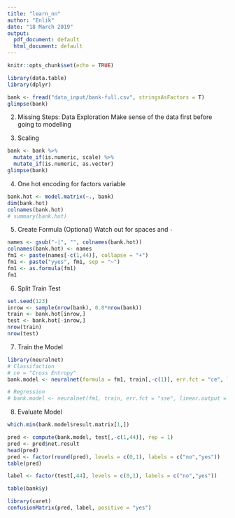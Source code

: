 ```yaml
---
title: "learn_nn"
author: "Enlik"
date: "18 March 2019"
output:
  pdf_document: default
  html_document: default
---
```


```r
knitr::opts_chunk$set(echo = TRUE)
```

```r
library(data.table)
library(dplyr)

bank <- fread("data_input/bank-full.csv", stringsAsFactors = T)
glimpse(bank)
```

2. Missing Steps: Data Exploration
Make sense of the data first before going to modelling

3. Scaling
```r
bank <- bank %>% 
  mutate_if(is.numeric, scale) %>% 
  mutate_if(is.numeric, as.vector)
glimpse(bank)
```

4. One hot encoding for factors variable
```r
bank.hot <- model.matrix(~., bank)
dim(bank.hot)
colnames(bank.hot)
# summary(bank.hot)
```

5. Create Formula (Optional)
Watch out for spaces ` ` and `-`

```r
names <- gsub("-|", "", colnames(bank.hot))
colnames(bank.hot) <- names
fm1 <- paste(names[-c(1,44)], collapse = "+")
fm1 <- paste("yyes", fm1, sep = "~")
fm1 <- as.formula(fm1)
fm1
```

6. Split Train Test
```r
set.seed(123)
inrow <- sample(nrow(bank), 0.8*nrow(bank))
train <- bank.hot[inrow,]
test <- bank.hot[-inrow,]
nrow(train)
nrow(test)
```

7. Train the Model
```r
library(neuralnet)
# Classifaction
# ce = "Cross Entropy"
bank.model <- neuralnet(formula = fm1, train[,-c(1)], err.fct = "ce", linear.output = F, rep = 1,learningrate = 0.01)

# Regression
# bank.model <- neuralnet(fm1, train, err.fct = "sse", linear.output = T)

```

8. Evaluate Model
```r
which.min(bank.model$result.matrix[1,])
```


```r
pred <- compute(bank.model, test[,-c(1,44)], rep = 1)
pred <- pred$net.result
head(pred)
pred <- factor(round(pred), levels = c(0,1), labels = c("no","yes"))
table(pred)
```


```r
label <- factor(test[,44], levels = c(0,1), labels = c("no","yes"))
```

```r
table(bank$y)
```


```r
library(caret)
confusionMatrix(pred, label, positive = "yes")
```


